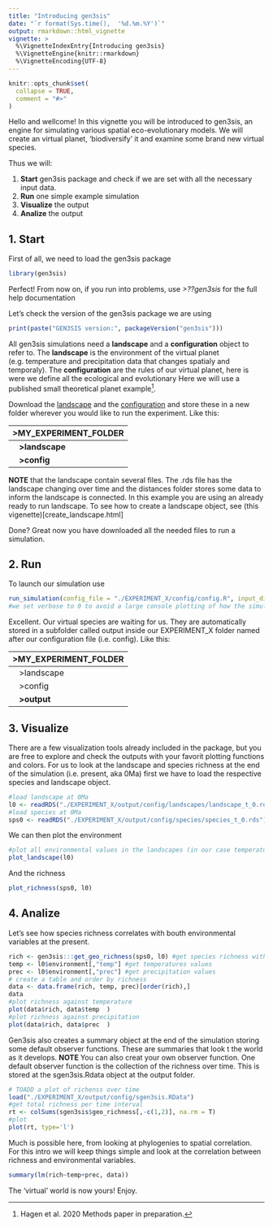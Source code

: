 ```yaml
---
title: "Introducing gen3sis"
date: "`r format(Sys.time(),  '%d.%m.%Y')`"
output: rmarkdown::html_vignette
vignette: >
  %\VignetteIndexEntry{Introducing gen3sis}
  %\VignetteEngine{knitr::rmarkdown}
  %\VignetteEncoding{UTF-8}
---
```


```r
knitr::opts_chunk$set(
  collapse = TRUE,
  comment = "#>"
)
```
Hello and wellcome! In this vignette you will be introduced to gen3sis, an engine for simulating various spatial eco-evolutionary models. We will create an virtual planet, 'biodiversify' it and examine some brand new virtual species.

Thus we will: 

1. **Start** gen3sis package and check if we are set with all the necessary input data.
2. **Run** one simple example simulation
3. **Visualize** the output
4. **Analize** the output

## 1. Start
First of all, we need to load the gen3sis package 
```r
library(gen3sis)
```


Perfect! From now on, if you run into problems, use *>??gen3sis* for the full help documentation

Let's check the version of the gen3sis package we are using

```r
print(paste("GEN3SIS version:", packageVersion("gen3sis")))
```

All gen3sis simulations need a **landscape** and a **configuration** object to refer to. The **landscape** is the environment of the virtual planet (e.g. temperature and precipitation data that changes spatialy and temporaly). The **configuration** are the rules of our virtual planet, here is were we define all the ecological and evolutionary 
Here we will use a published small theoretical planet example[^1]. 

Download the [landscape](https://github.com/project-Gen3sis/Simulations/tree/master/landscape/CaseStudy1) and the [configuration](https://github.com/project-Gen3sis/Simulations/tree/master/config/CaseStudy1) and store these in a new folder wherever you would like to run the experiment. Like this:

|>MY_EXPERIMENT_FOLDER     |
|:-------------------------|
|&nbsp;&nbsp;&nbsp;**>landscape**|
|&nbsp;&nbsp;&nbsp;**>config**|


**NOTE** that the landscape contain several files. The .rds file has the landscape changing over time and the distances folder stores some data to inform the landscape is connected. In this example you are using an already ready to run landscape. To see how to create a landscape object, see (this vigenette)[create_landscape.html]

Done? Great now you have downloaded all the needed files to run a simulation. 


[^1]: Hagen et al. 2020 Methods paper in preparation.


## 2. Run

To launch our simulation use 

```r
run_simulation(config_file = "./EXPERIMENT_X/config/config.R", input_directory = "./EXPERIMENT_X/landscape", verbose=0)
#we set verbose to 0 to avoid a large console plotting of how the simulation is developping
```

Excellent. Our virtual species are waiting for us. They are automatically stored in a subfolder called output inside our EXPERIMENT_X folder named after our configuration file (i.e. config). Like this:

|>MY_EXPERIMENT_FOLDER     |
|:-------------------------|
|&nbsp;&nbsp;&nbsp;>landscape|
|&nbsp;&nbsp;&nbsp;>config|
|&nbsp;&nbsp;&nbsp;**>output**|

## 3. Visualize
There are a few visualization tools already included in the package, but you are free to explore and check the outputs with your favorit plotting functions and colors. For us to look at the landscape and species richness at the end of the simulation (i.e. present, aka 0Ma) first we have to load the respective species and landscape object.

```r
#load landscape at 0Ma
l0 <- readRDS("./EXPERIMENT_X/output/config/landscapes/landscape_t_0.rds")
#load species at 0Ma
sps0 <- readRDS("./EXPERIMENT_X/output/config/species/species_t_0.rds")
```

We can then plot the environment
```r
#plot all environmental values in the landscapes (in our case temperature and precipitation) at the selected timeteps (here present)
plot_landscape(l0)

```

And the richness

```r
plot_richness(sps0, l0)
```

## 4. Analize

Let's see how species richness correlates with bouth environmental variables at the present.

```r
rich <- gen3sis:::get_geo_richness(sps0, l0) #get species richness with cell id as name
temp <- l0$environment[,"temp"] #get temperatures values
prec <- l0$environment[,"prec"] #get precipitation values
# create a table and order by richness
data <- data.frame(rich, temp, prec)[order(rich),]
data
#plot richness against temperature
plot(data$rich, data$temp  )
#plot richness against precipitation
plot(data$rich, data$prec  )

```

Gen3sis also creates a summary object at the end of the simulation storing some default observer functions. These are summaries that look t the world as it develops.
**NOTE** You can also creat your own observer function. 
One default observer function is the collection of the richness over time. This is stored at the sgen3sis.Rdata object at the output folder.

```r
# TOADD a plot of richenss over time
load("./EXPERIMENT_X/output/config/sgen3sis.RData")
#get total richness per time interval
rt <- colSums(sgen3sis$geo_richness[,-c(1,2)], na.rm = T)
#plot
plot(rt, type='l')
```


Much is possible here, from looking at phylogenies to spatial correlation. For this intro we will keep things simple and look at the correlation between richness and environmental variables.

```r
summary(lm(rich~temp+prec, data))
```
The 'virtual' world is now yours! Enjoy.